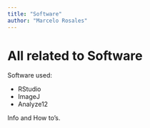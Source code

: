 ```yaml
---
title: "Software"
author: "Marcelo Rosales"
---
```


# All related to Software

Software used:

-   RStudio
-   ImageJ
-   Analyze12

Info and How to's.
